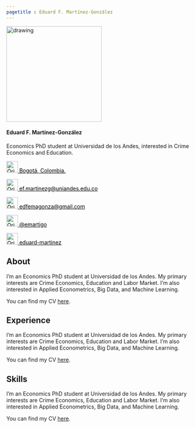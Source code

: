 ```yaml
---
pagetitle : Eduard F. Martínez-González
---
```


<p>  </p>

<p>  </p>

<p>  </p>

<p>  </p>

<!------------- Panel de la izquierda ------------->
<div class="col-sm-4">

<!-- Foto completa -->
<img src="./images/profile2.png" class="center" alt="drawing" width="250" height="250"/>

#### Eduard F. Martínez-González
Economics PhD student at Universidad de los Andes, interested in Crime Economics and Education.

<!-- Location -->
<a href="https://www.google.com/maps/place/Bogotá/@4.6486259,-74.2478944,11z/data=!3m1!4b1!4m5!3m4!1s0x8e3f9bfd2da6cb29:0x239d635520a33914!8m2!3d4.7109886!4d-74.072092" style="color:black;"> <img alt="Qries" src="./images/location.png" width=30" height="30">  Bogotá, Colombia.</a>

<!-- Correo -->
<a href="ef.martinezg@uniandes.edu.co" style="color:black;"> <img alt="Qries" src="./images/correo.png" width=30" height="30">  ef.martinezg@uniandes.edu.co</a>
 
<!-- Correo -->
<a href="edfemagonza@gmail.com" style="color:black;"> <img alt="Qries" src="./images/correo.png" width=30" height="30">  edfemagonza@gmail.com</a>
 
<!-- Twitter -->
 <a href="https://twitter.com/emartigo" style="color:black;"> <img alt="Qries" src="./images/twitter.jpg" width=30" height="30">  @emartigo</a> 

<!-- GitHub -->
<a href="https://github.com/eduard-martinez" style="color:black;"> <img alt="Qries" src="./images/github.png" width=30" height="30">  eduard-martinez</a>

</div>

<!------------- Panel de la derecha ------------->
<div class="col-sm-8">
<p>  </p>

<p>  </p>

<p>  </p>

<p>  </p>

## About

I’m an Economics PhD student at Universidad de los Andes. My primary interests are Crime Economics, Education and Labor Market. I’m also interested in Applied Econometrics, Big Data, and Machine Learning.

You can find my CV <a href="https://eduard-martinez.github.io/pdf/C_Eduard_F_Martinez_G.pdf">here</a>.

<p>  </p>

<p>  </p>

<p>  </p>

<p>  </p>

## Experience

I’m an Economics PhD student at Universidad de los Andes. My primary interests are Crime Economics, Education and Labor Market. I’m also interested in Applied Econometrics, Big Data, and Machine Learning.

You can find my CV <a href="https://eduard-martinez.github.io/pdf/C_Eduard_F_Martinez_G.pdf">here</a>.

<p>  </p>

<p>  </p>

<p>  </p>

<p>  </p>

## Skills

I’m an Economics PhD student at Universidad de los Andes. My primary interests are Crime Economics, Education and Labor Market. I’m also interested in Applied Econometrics, Big Data, and Machine Learning.

You can find my CV <a href="https://eduard-martinez.github.io/pdf/C_Eduard_F_Martinez_G.pdf">here</a>.


</div> 





